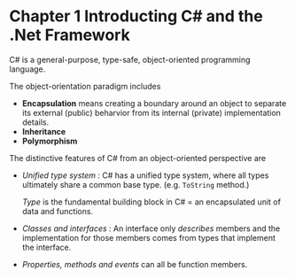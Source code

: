 Chapter 1 Introducting C# and the .Net Framework
================================================

C# is a general-purpose, type-safe, object-oriented programming language.

The object-orientation paradigm includes

* __Encapsulation__ means creating a boundary around an object to separate its external (public) beharvior from its internal (private) implementation details.
* __Inheritance__
* __Polymorphism__

The distinctive features of C# from an object-oriented perspective are

* _Unified type system_ : C# has a unified type system, where all types ultimately share a common base type. (e.g. `ToString` method.)

    _Type_ is the fundamental building block in C# = an encapsulated unit of data and functions.
  
* _Classes and interfaces_ : An interface only _describes_ members and the implementation for those members comes from types that implement the interface.

* _Properties, methods and events_ can all be function members.